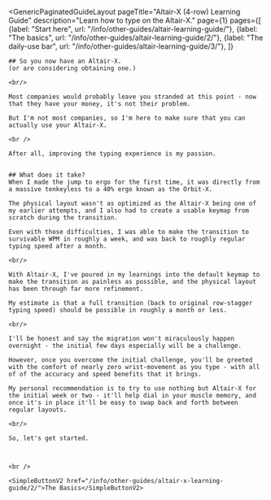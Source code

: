 ---
---


<GenericPaginatedGuideLayout 
	pageTitle="Altair-X (4-row) Learning Guide"
  description="Learn how to type on the Altair-X."
  page={1}
  pages={[
    {label: "Start here", url: "/info/other-guides/altair-learning-guide/"},
    {label: "The basics", url: "/info/other-guides/altair-learning-guide/2/"},
    {label: "The daily-use bar", url: "/info/other-guides/altair-learning-guide/3/"},
  ]}
>

  <AltMarkdownRenderer>
    <SimpleImageV2 src="/images/altair/altair-render-4row-keyset-01-medium.avif" class="w-full mx-auto" />

    ## So you now have an Altair-X.
    (or are considering obtaining one.)

    <br/>
      
    Most companies would probably leave you stranded at this point - now that they have your money, it's not their problem.  
      
    But I'm not most companies, so I'm here to make sure that you can actually use your Altair-X.  
    
    <br />
    
    After all, improving the typing experience is my passion.
    
      
    ## What does it take?
    When I made the jump to ergo for the first time, it was directly from a massive tenkeyless to a 40% ergo known as the Orbit-X.  
      
    The physical layout wasn't as optimized as the Altair-X being one of my earlier attempts, and I also had to create a usable keymap from scratch during the transition.  
      
    Even with those difficulties, I was able to make the transition to survivable WPM in roughly a week, and was back to roughly regular typing speed after a month.  

    <br/>
    
    With Altair-X, I've poured in my learnings into the default keymap to make the transition as painless as possible, and the physical layout has been through far more refinement.  
      
    My estimate is that a full transition (back to original row-stagger typing speed) should be possible in roughly a month or less.  
    
    <br/>
    
    I'll be honest and say the migration won't miraculously happen overnight - the initial few days especially will be a challenge.  
      
    However, once you overcome the initial challenge, you'll be greeted with the comfort of nearly zero wrist-movement as you type - with all of of the accuracy and speed benefits that it brings.  
      
    My personal recommendation is to try to use nothing but Altair-X for the initial week or two - it'll help dial in your muscle memory, and once it's in place it'll be easy to swap back and forth between regular layouts.  

    <br/>

    So, let's get started.



    <br />

    <SimpleButtonV2 href="/info/other-guides/altair-x-learning-guide/2/">The Basics</SimpleButtonV2>
    
    
  </AltMarkdownRenderer>
			
</GenericPaginatedGuideLayout>


